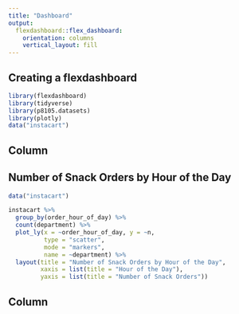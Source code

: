```yaml
---
title: "Dashboard"
output: 
  flexdashboard::flex_dashboard:
    orientation: columns
    vertical_layout: fill
---
```



## Creating a flexdashboard
```r
library(flexdashboard)
library(tidyverse)
library(p8105.datasets)
library(plotly)
data("instacart")
```






Column {data-width=650}
-----------------------------------------------------------------------

## Number of Snack Orders by Hour of the Day
```r
data("instacart")

instacart %>%
  group_by(order_hour_of_day) %>%
  count(department) %>%
  plot_ly(x = ~order_hour_of_day, y = ~n,
          type = "scatter",
          mode = "markers",
          name = ~department) %>%
  layout(title = "Number of Snack Orders by Hour of the Day",
         xaxis = list(title = "Hour of the Day"),
         yaxis = list(title = "Number of Snack Orders"))
```



Column {data-width=350}
-----------------------------------------------------------------------









